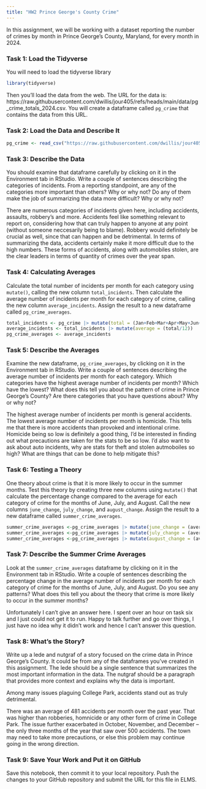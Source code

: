```yaml
---
title: "HW2 Prince George's County Crime"
---
```


In this assignment, we will be working with a dataset reporting the number of crimes by month in Prince George's County, Maryland, for every month in 2024. 

### Task 1: Load the Tidyverse

You will need to load the tidyverse library

```r
library(tidyverse)
```

Then you'll load the data from the web. The URL for the data is: https://raw.githubusercontent.com/dwillis/jour405/refs/heads/main/data/pg_crime_totals_2024.csv. You will create a dataframe called `pg_crime` that contains the data from this URL.

### Task 2: Load the Data and Describe It

```r
pg_crime <- read_csv("https://raw.githubusercontent.com/dwillis/jour405/refs/heads/main/data/pg_crime_totals_2024.csv")
```
### Task 3: Describe the Data

You should examine that dataframe carefully by clicking on it in the Environment tab in RStudio. Write a couple of sentences describing the categories of incidents. From a reporting standpoint, are any of the categories more important than others? Why or why not? Do any of them make the job of summarizing the data more difficult? Why or why not?

There are numerous categories of incidents given here, including accidents, assaults, robbery's and more. Accidents feel like something relevant to report on, considering how that can truly happen to anyone at any point (without someone neccesarily being to blame). Robbery would definitely be crucial as well, since that can happen and be detrimental. In terms of summarizing the data, accidents certainly make it more difficult due to the high numbers. These forms of accidents, along with automobiles stolen, are the clear leaders in terms of quantity of crimes over the year span. 

### Task 4: Calculating Averages

Calculate the total number of incidents per month for each category using `mutate()`, calling the new column `total_incidents`. Then calculate the average number of incidents per month for each category of crime, calling the new column `average_incidents`. Assign the result to a new dataframe called `pg_crime_averages`.

```r
total_incidents <- pg_crime |> mutate(total = (Jan+Feb+Mar+Apr+May+Jun+Jul+Aug+Sep+Oct+Nov+Dec))
average_incidents <- total_incidents |> mutate(average = (total/12))
pg_crime_averages <- average_incidents
```

### Task 5: Describe the Averages

Examine the new dataframe, `pg_crime_averages`, by clicking on it in the Environment tab in RStudio. Write a couple of sentences describing the average number of incidents per month for each category. Which categories have the highest average number of incidents per month? Which have the lowest? What does this tell you about the pattern of crime in Prince George's County? Are there categories that you have questions about? Why or why not?

The highest average number of incidents per month is general accidents. The lowest average number of incidents per month is homicide. This tells me that there is more accidents than provoked and intentional crime. Homicide being so low is definitely a good thing, I'd be interested in finding out what precautions are taken for the stats to be so low. I'd also want to ask about auto incidents, why are stats for theft and stolen autmoboiles so high? What are things that can be done to help mitigate this?


### Task 6: Testing a Theory

One theory about crime is that it is more likely to occur in the summer months. Test this theory by creating three new columns using `mutate()` that calculate the percentage change compared to the average for each category of crime for the months of June, July, and August. Call the new columns `june_change`, `july_change`, and `august_change`. Assign the result to a new dataframe called `summer_crime_averages`.

```r
summer_crime_averages <-pg_crime_averages |> mutate(june_change = (average_incidents-Jun)/Jun*100)
summer_crime_averages <-pg_crime_averages |> mutate(july_change = (average_incidents-Jul)/Jul*100)
summer_crime_averages <-pg_crime_averages |> mutate(august_change = (average_incidents-Aug)/Aug*100)
```

### Task 7: Describe the Summer Crime Averages

Look at the `summer_crime_averages` dataframe by clicking on it in the Environment tab in RStudio. Write a couple of sentences describing the percentage change in the average number of incidents per month for each category of crime for the months of June, July, and August. Do you see any patterns? What does this tell you about the theory that crime is more likely to occur in the summer months?

Unfortunately I can't give an answer here. I spent over an hour on task six and I just could not get it to run. Happy to talk further and go over things, I just have no idea why it didn't work and hence I can't answer this question. 

### Task 8: What's the Story?

Write up a lede and nutgraf of a story focused on the crime data in Prince George's County. It could be from any of the dataframes you've created in this assignment. The lede should be a single sentence that summarizes the most important information in the data. The nutgraf should be a paragraph that provides more context and explains why the data is important.

Among many issues plaguing College Park, accidents stand out as truly detrimental.

There was an average of 481 accidents per month over the past year. That was higher than robberies, homnicide or any other form of crime in College Park. The issue further exacerbated in October, November, and December -- the only three months of the year that saw over 500 accidents. The town may need to take more precautions, or else this problem may continue going in the wrong direction. 

### Task 9: Save Your Work and Put it on GitHub

Save this notebook, then commit it to your local repository. Push the changes to your GitHub repository and submit the URL for this file in ELMS.
